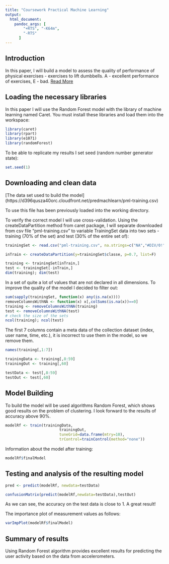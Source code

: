 ```yaml
---
title: "Coursework Practical Machine Learning"
output: 
  html_document:
    pandoc_args: [
        "+RTS", "-K64m",
        "-RTS"
      ]
---
```


## Introduction

In this paper, I will build a model to assess the quality of performance of physical exercises - exercises to lift dumbbells. A - excellent performance of exercises, E - bad. [Read More](http://groupware.les.inf.puc-rio.br/har#weight_lifting_exercises)

## Loading the necessary libraries

In this paper I will use the Random Forest model with the library of machine learning named Caret. You must install these libraries and load them into the workspace:

```r
library(caret)
library(rpart)
library(e1071)
library(randomForest)
```

To be able to replicate my results I set seed (random number generator state):

```r
set.seed(1)
```

## Downloading and clean data

[The data set used to build the model] (https://d396qusza40orc.cloudfront.net/predmachlearn/pml-training.csv)

To use this file has been previously loaded into the working directory.

To verify the correct model I will use cross-validation. Using the createDataPartition method from caret package, I will separate downloaded from csv file "pml-training.csv
" to variable TrainingSet data into two sets - training (70% of the set) and test (30% of the entire set of):

```r
trainingSet <- read.csv("pml-training.csv", na.strings=c("NA","#DIV/0!",""))

inTrain <- createDataPartition(y=trainingSet$classe, p=0.7, list=F)

training <- trainingSet[inTrain,]
test <- trainingSet[-inTrain,]
dim(training); dim(test)
```

In a set of quite a lot of values that are not declared in all dimensions. To improve the quality of the model I decided to filter out:

```r
sum(sapply(trainingSet, function(x) any(is.na(x))))
removeColumnsWithNA <- function(x) x[,colSums(is.na(x))==0]
training <- removeColumnsWithNA(training)
test <- removeColumnsWithNA(test)
# check the size of the sets
ncol(training); ncol(test)
```

The first 7 columns contain a meta data of the collection dataset (index, user name, time, etc.), it is incorrect to use them in the model, so we remove them.

```r
names(training[,1:7])

trainingData <- training[,8:59]
trainingOut <- training[,60]

testData <- test[,8:59]
testOut <- test[,60]
```

## Model Building

To build the model will be used algorithms Random Forest, which shows good results on the problem of clustering. I look forward to the results of accuracy above 90%.

```r
modelRf <- train(trainingData,
                        trainingOut,
                        tuneGrid=data.frame(mtry=10),
                        trControl=trainControl(method="none"))
```

Information about the model after training:
```r
modelRf$finalModel
```

## Testing and analysis of the resulting model

```r
pred <- predict(modelRf, newdata=testData)

confusionMatrix(predict(modelRf,newdata=testData),testOut)
```

As we can see, the accuracy on the test data is close to 1. A great result!

The importance plot of measurement values as follows:

```r
varImpPlot(modelRf$finalModel)
```

## Summary of results

Using Random Forest algorithm provides excellent results for predicting the user activity based on the data from accelerometers.